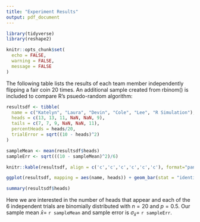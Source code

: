 ```yaml
---
title: "Experiment Results"
output: pdf_document
---
```


```r
library(tidyverse)
library(reshape2)

knitr::opts_chunk$set(
  echo = FALSE,
  warning = FALSE,
  message = FALSE
)

```

The following table lists the results of each team member independently flipping a fair coin 20 times. An additional sample created from rbinom() is included to compare R's psuedo-random algorithm:

```r
resultsdf <- tibble(
  name = c("Katelyn", "Laura", "Devin", "Cole", "Lee", "R Simulation"),
  heads = c(13, 13, 11, NaN, NaN, 9),
  tails = c(7, 7, 9, NaN, NaN, 11),
  percentHeads = heads/20,
  trialError = sqrt((10 - heads)^2)
)

sampleMean <- mean(resultsdf$heads)
sampleErr <- sqrt(((10 - sampleMean)^2)/6)

knitr::kable(resultsdf, align = c('c','c','c','c','c','c'), format="pandoc", caption = "Table of Results (0 = Tails, 1 = Heads)")

ggplot(resultsdf, mapping = aes(name, heads)) + geom_bar(stat = "identity", fill = "steelblue") + labs(x=NULL, y="Number of Heads", title = "Head Counts per Sample") + geom_hline(yintercept = 10, colour = "light gray", size = 1) + theme_minimal()

summary(resultsdf$heads)
```

Here we are interested in the number of heads that appear and each of the 6 independent trials are binomially distributed with $n = 20$ and $p= 0.5$. Our sample mean $\bar{x}=$ `r sampleMean` and sample error is $\sigma_{\bar{x}} =$ `r sampleErr`.